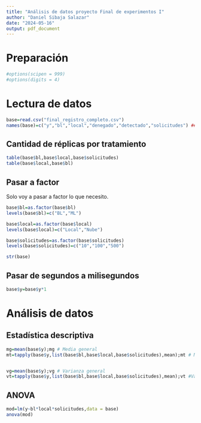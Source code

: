 ```yaml
---
title: "Análisis de datos proyecto Final de experimentos I"
author: "Daniel Sibaja Salazar"
date: "2024-05-16"
output: pdf_document
---
```


# Preparación

```r
#options(scipen = 999)
#options(digits = 4)
```


# Lectura de datos

```r
base=read.csv("final_registro_completo.csv")
names(base)=c("y","bl","local","denegado","detectado","solicitudes") ## A nombres más sencillos de utilizar
```

## Cantidad de réplicas por tratamiento

```r
table(base$bl,base$local,base$solicitudes)
table(base$local,base$bl)
```

## Pasar a factor 

Solo voy a pasar a factor lo que necesito.
```r
base$bl=as.factor(base$bl)
levels(base$bl)=c("BL","ML")

base$local=as.factor(base$local)
levels(base$local)=c("Local","Nube")

base$solicitudes=as.factor(base$solicitudes)
levels(base$solicitudes)=c("10","100","500")

str(base)
```

## Pasar de segundos a milisegundos

```r
base$y=base$y*1

```


# Análisis de datos 

## Estadística descriptiva 

```r
mg=mean(base$y);mg # Media general
mt=tapply(base$y,list(base$bl,base$local,base$solicitudes),mean);mt # Media por tratamiento


vg=mean(base$y);vg # Varianza general
vt=tapply(base$y,list(base$bl,base$local,base$solicitudes),mean);vt #Varianza por tratamiento 
```


## ANOVA
```r
mod=lm(y~bl*local*solicitudes,data = base)
anova(mod)

```




